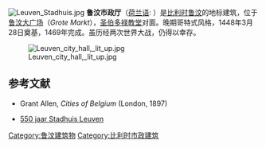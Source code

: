 [[Image:Leuven_Stadhuis.jpg|thumb]]
'''鲁汶市政厅'''（[[荷兰语|荷兰语]]: {{Audio|Nl-Stadhuis.ogg|''Stadhuis''}}）是[[比利时|比利时]][[鲁汶|鲁汶]]的地标建筑，位于[[鲁汶大广场|鲁汶大广场]]（''Grote Markt''），[[圣伯多禄教堂_(鲁汶)|圣伯多禄教堂]]对面。晚期哥特式风格，1448年3月28日奠基，1469年完成。虽历经两次世界大战，仍得以幸存。

[[Image:Leuven_city_hall,_lit_up.jpg|thumb]]

==参考文献==
*Grant Allen, ''Cities of Belgium'' (London, 1897)
*{{nl icon}} [https://web.archive.org/web/20070527171233/http://www2.asro.kuleuven.ac.be/asro/Nederlands/stadhuis/titel/welkom.htm 550 jaar Stadhuis Leuven]

{{coord|50.8789|N|4.7012|E|type:landmark|display=title}}

[[Category:鲁汶建筑物|Category:鲁汶建筑物]]
[[Category:比利时市政建筑|Category:比利时市政建筑]]
